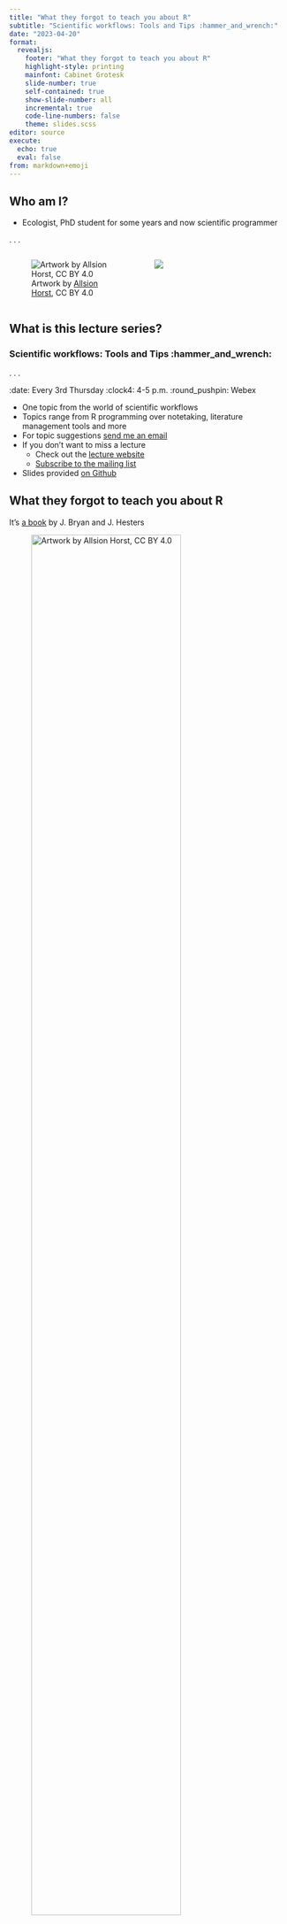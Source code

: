 ```yaml
---
title: "What they forgot to teach you about R"
subtitle: "Scientific workflows: Tools and Tips :hammer_and_wrench:"
date: "2023-04-20"
format: 
  revealjs:
    footer: "What they forgot to teach you about R"
    highlight-style: printing
    mainfont: Cabinet Grotesk
    slide-number: true
    self-contained: true
    show-slide-number: all
    incremental: true
    code-line-numbers: false
    theme: slides.scss
editor: source
execute: 
  echo: true
  eval: false
from: markdown+emoji
---
```


## Who am I?

- Ecologist, PhD student for some years and now scientific programmer

. . .

::: {.columns}


::: {.column width="50%"}
:::{.fragement}
![Artwork by [Allsion Horst](https://allisonhorst.com), CC BY 4.0](images/2023_04_20_what_they_forgot_to_teach_you/R_rain.gif){fig-alt="Animated gif of the R logo under a dark rain cloud, with pelting rain coming down."}
:::
:::

::: {.column width="50%"}
::: {.fragment}

![](images/2023_04_20_what_they_forgot_to_teach_you/R_love.gif){fig-alt="Animated gif of the R logo with magenta and red hearts moving upward in a loop to the left of the \"R.\""}

:::
:::
:::

## What is this lecture series?

### Scientific workflows: Tools and Tips :hammer_and_wrench:
. . .

:date: Every 3rd Thursday :clock4: 4-5 p.m. :round_pushpin: Webex

- One topic from the world of scientific workflows
- Topics range from R programming over notetaking, literature management tools and more
- For topic suggestions [send me an email](mailto:selina.baldauf@fu-berlin.de)
- If you don't want to miss a lecture
  - Check out the [lecture website](https://www.bcp.fu-berlin.de/en/graduiertenzentrum/promovierende/veranstaltungen/workshops/lecture-SB/index.html)
  - [Subscribe to the mailing list](https://lists.fu-berlin.de/listinfo/toolsAndTips)
- Slides provided [on Github](https://selinazitrone.github.io/lecture_series/)

## What they forgot to teach you about R

 It's [a book](https://rstats.wtf/) by J. Bryan and J. Hesters

![Artwork by [Allsion Horst](https://allisonhorst.com), CC BY 4.0](images/2023_04_20_what_they_forgot_to_teach_you/18_course_content.png){fig-alt="An exasperated teacher holding a box that says \"Another important thing\" walks towards a box labeled \"course content\", where different unruly topics labeled \"essential\", \"core\" etc. are leaping out and running away." width="80%"}

## Chaotic projects and workflows ...

... can make even small changes frustrating and difficult.
  
![Artwork by [Allsion Horst](https://allisonhorst.com), CC BY 4.0](images/2023_04_20_what_they_forgot_to_teach_you/02_kitchen_chaos.png){fig-alt="A frustrated looking little monster in front of a very disorganized cooking area, with smoke and fire coming from a pot surrounded by a mess of bowls, utensils, and scattered ingredients."}

## Background

- **Reproducibility** :arrows_counterclockwise: 
  - Can someone else reproduce my results?
- **Reliability** 🏋 
  - Will my code work in the future?
- **Reusability** :gear: 
  - Can someone else actually use my code?
  
. . .
  
Today: Talk **best practice** rules to write clean, clear and maintainable code.

In other words: How to clean the kitchen?



# First things first
Project setup and structure

## Use R Studio projects

**Always** make your project an R Studio Project (if possible)!

. . .

::: {.columns}

::: {.column width="60%"}

- Keep your files together
- An R Studio Project is just a normal directory with an `*.Rproj` file
  - double-click this file to open your project in R Studio
  
- Advantages:

  - Easy to navigate in R Studio
  - Project root is the working directory
  - Open multiple projects in separate R Studio instances
:::

::: {.column width="35%"}

![](images/2023_04_20_what_they_forgot_to_teach_you/04_folder_structures_rstudio.png)
:::
:::

## Create an R Studio Project

. . .

::: {.fragment}

### From scratch:

::: {.nonincremental}

1. `File -> New Project -> New Directory -> New Project`
2. Enter a directory name (this will be the name of your project)
3. Choose the directory where the project should be initiated
4. `Create Project`

:::
:::

::: {.fragment}

### Associate an existing folder with an R Studio Project:

::: {.nonincremental}


1. `File -> New Project -> Existing Directory`
2. Choose your project folder
3. `Create Project`

:::
:::

## Navigate an R Studio Project

You can use the `Files` pane in R Studio to interact with your project folder:

::: {.columns}

::: {.column width="50%"}

- Navigate and open files
- Create files and folders
- Rename and delete
- ...

:::

::: {.column width="50%"}

![](images/2023_04_20_what_they_forgot_to_teach_you/06_RStudio_project_navigation.png)
:::

:::

## Set up your project

. . .

R Studio offers a lot of settings and options. 

So have a :coffee: and check out `Tools -> Global Options` and all the other buttons.

- [R Studio cheat sheet](https://raw.githubusercontent.com/rstudio/cheatsheets/master/rstudio-ide.pdf) that explains all the buttons
- Update R Studio from time to time to get new settings (`Help -> Check for Updates`)

## Set up your project

R Studio offers a lot of settings and options.

::: {.columns}

::: {.column width="60%"}

Most important setting for reproducibility:

- Never save or restore your work space as `.Rdata` -> You always want to start working with a clean slate

:::

::: {.column width="35%"}

::: {.fragment}
![](images/2023_04_20_what_they_forgot_to_teach_you/15_settings_workspace.png)
:::
:::
:::

## Name your files properly

Your collaborators and your future self will love you for this.

. . .

### Principles [^1]

File names should be

  1. Machine readable
  2. Human readable
  3. Working with default file ordering
  
[^1]: From [this talk](https://speakerdeck.com/jennybc/how-to-name-files) by J. Bryan

## 1. Machine readable file names

Names should allow for easy **searching**, **grouping** and **extracting information** 
from file names.

. . .

- No space & special characters

. . .

#### Bad examples :x:

:page_facing_up: `2023-04-20 temperature göttingen.csv ` <br>
:page_facing_up: `2023-04-20 rainfall göttingen.csv ` <br>

::: {.fragment}

#### Good examples :heavy_check_mark: 

:page_facing_up: `2023-04-20_temperature_goettingen.csv ` <br>
:page_facing_up: `2023-04-20_rainfall_goettingen.csv ` <br>

:::

## 2. Human readable file names

Which file names would you like to read at 4 a.m. in the morning?

- File names should reveal the file content
- Use separators to make it readable

. . .

#### Bad examples :x:

:page_facing_up: `01preparedataforanalysis.R` <br>
:page_facing_up: `01firstscript.R` <br>

::: {.fragment}

#### Good examples :heavy_check_mark: 

:page_facing_up: `01_prepare-data-for-analysis.R` <br>
:page_facing_up: `01_lm-temperature-trend.R` <br>

:::

## 3. Default ordering

If you order your files by name, the ordering should make sense:

- (Almost) always put something numeric first
  - Left-padded numbers (`01`, `02`, ...)
  - Dates in `YYYY-MM-DD` format

. . .

#### Chronological order

:page_facing_up: `2023-04-20_temperature_goettingen.csv ` <br>
:page_facing_up: `2023-04-21_temperature_goettingen.csv ` <br>

:::: {.fragment}

#### Logical order

:page_facing_up: `01_prepare-data.R` <br>
:page_facing_up: `02_lm-temperature-trend.R` <br>

:::

# Let's start coding

## Write beautiful code

![Artwork by [Allsion Horst](https://allisonhorst.com), CC BY 4.0](images/2023_04_20_what_they_forgot_to_teach_you/17_beatuiful_code.png)

- Try to write code that others (i.e. future you) can understand
- Follow standards for readable and maintainable code
  - For R: [tidyverse style guide](https://style.tidyverse.org/index.html) defines code organization, syntax standards, ...

## Standard code structure

. . .

::: {.columns}

::: {.column width="50%"}
::: {.nonincremental}

1. General comment with purpose of the script, author, ...
2. `library()` calls on top
3. Set default variables and global options
4. Source additional code
5. Write the actual code, starting with loading all data files
:::
:::

::: {.column width="50%"}


```r
# This code replicates figure 2 from the
# Baldauf et al. 2022 Journal of Ecology paper.
# Authors: Selina Baldauf, Jane Doe, Jon Doe

library(tidyverse)
library(vegan)

# set defaults
input_file <- "data/results.csv"

# source files
source("R/my_cool_function.R")

# read input
input_data <- read_csv(input_file)
```

:::
:::

## Mark sections

- Use comments to break up your file into sections

. . .

```r
# Load data ---------------------------------------------------------------

input_data <- read_csv(input_file)

# Plot data ---------------------------------------------------------------

ggplot(input_data, aes(x = x, y = y)) +
  geom_point()
```

- Insert a section label with `Ctrl/Cmd + Shift`
- Navigate sections in the file outline

. . .

![](images/2023_04_20_what_they_forgot_to_teach_you/07_document_outline.png){width="80%"}


## Modularize your Code

- Don't put all your code into one long file (hard to maintain)
  - Write multiple files that can be called sequentially
    - E.g. `01_prepare-data.R`, `02_lm-temperature-trend.R`, `03_plot-temperture-trends.R`
  - Write functions that can be called in other scripts
    - Use the `source()` function to source these files
    - Have one main workflow script that calls these functions sequentially

## Use save paths

To read and write files, you need to tell R where to find them. 

. . .

Common workflow: set **working directory** with `setwd()`, then read files from there. But to this [Jenny Bryan said](https://www.tidyverse.org/blog/2017/12/workflow-vs-script/):

. . .

> If the first line of your R script is <br>
  `setwd("C:\Users\jenny\path\that\only\I\have")` <br>
  I will come into your office and SET YOUR COMPUTER ON FIRE :fire:.
  
. . .

#### Why?

This is **100% not reproducible**: Your computer at exactly this time is (probably) the only one in the world that has this working directory

. . .

Avoid `setwd()` if it is possible in any way!

## Avoid `setwd()`

. . .

Use R Studio projects

  - Project root is automatically the working directory
  - Give your project to a friend at it will work on their machine as well

. . .

Instead of

```r
# my unique path from hell with white space and special characters 
setwd("C:/Users/Selina's PC/My Projects/Göttingen Temperatures/temperatures")

read_csv("data/2023-04-20_temperature_goettingen.csv")
```

. . .

You just need
  
```r
read_csv("data/2023-04-20_temperature_goettingen.csv")
```

. . .

If you don't use R Studio Projects, have a look at the [`{here}` package](https://here.r-lib.org/) for reproducible paths

## Coding style - Object names

. . .

- Variables and function names should only have lowercase letters, numbers, and `_`
- Use `snake_case` for longer variable names
- Try to use concise but meaningful names

. . .

```r
# Good
day_one
day_1

# Bad
DayOne
dayone
first_day_of_the_month
dm1
```

## Coding style - Spacing

. . .

::: {.nonincremental}

- Always put spaces after a comma

:::

```r
# Good
x[, 1]

# Bad
x[ , 1]
x[,1]
x[ ,1]
```

## Coding style - Spacing

::: {.nonincremental}

- Always put spaces after a comma
- No spaces around parentheses for normal function calls

:::

```r
# Good
mean(x, na.rm = TRUE)

# Bad
mean (x, na.rm = TRUE)
mean ( x, na.rm = TRUE )
```

## Coding style - Spacing

::: {.nonincremental}

- Always put spaces after a comma
- No spaces around parentheses for normal function calls
- Spaces around most operators (`<-`, `==`, `+`, etc.)

:::

```r
# Good
height <- (feet * 12) + inches
mean(x, na.rm = TRUE)

# Bad
height<-feet*12+inches
mean(x, na.rm=TRUE)
```


## Coding style - Spacing

::: {.nonincremental}

- Always put spaces after a comma
- No spaces around parentheses for normal function calls
- Spaces around most operators (`<-`, `==`, `+`, etc.)
- Spaces before pipes (`%>%`, `|>`) followed by new line

:::

```r
# Good
iris %>%
  group_by(Species) %>%
  summarize_if(is.numeric, mean) %>%
  ungroup()

# Bad
iris %>% group_by(Species) %>% summarize_all(mean) %>% ungroup() 
```

## Coding style - Spacing

::: {.nonincremental}

- Always put spaces after a comma
- No spaces around parentheses for normal function calls
- Spaces around most operators (`<-`, `==`, `+`, etc.)
- Spaces before pipes (`%>%`, `|>`) followed by new line
- Spaces before `+` in ggplot followed by new line

:::

```r
# Good
ggplot(aes(x = Sepal.Width, y = Sepal.Length, color = Species)) +
  geom_point()

# Bad
ggplot(aes(x = Sepal.Width, y = Sepal.Length, color = Species))+geom_point()
```

## Coding style - Line width

Try to limit your line width to 80 characters.

- You don't want to scroll to the right to read all code
- 80 characters can be displayed on most displays and programs
- Split your code into multiple lines if it is too long
  - See this grey vertical line in R Studio?

. . .

```r
# Bad
iris %>%
  group_by(Species) %>%
  summarise(Sepal.Length = mean(Sepal.Length), Sepal.Width = mean(Sepal.Width), Species = n_distinct(Species))

# Good
iris %>%
  group_by(Species) %>%
  summarise(
    Sepal.Length = mean(Sepal.Length),
    Sepal.Width = mean(Sepal.Width),
    Species = n_distinct(Species)
  )
```

## Coding style

Do I really have to remember all of this?

. . .

Luckily, no! R and R Studio provide some nice helpers

## Coding style helpers - R Studio

R Studio has style diagnostics that tell you where something is wrong

- `Tools -> Gloabl Options -> Code -> Diagnostics`

. . .

::: {.columns}

::: {.column width="65%"}

![](images/2023_04_20_what_they_forgot_to_teach_you/08_global_options_style.png)

:::

::: {.column width="35%"}
![](images/2023_04_20_what_they_forgot_to_teach_you/09_style_warning.png)
:::

:::

## Coding style helpers - `{lintr}`

The [`lintr` package](https://github.com/jimhester/lintr) analyses your code files or entire project and tells you what to fix.

. . .

```r
# install the package before you can use it
install.packages("lintr")
# lint specific file
lintr::lint(filename = "analysis/01_prepare_data.R")
# lint a directory (by default the whole project)
lintr::lint_dir()
```

## Coding style helpers - `{lintr}`

![](images/2023_04_20_what_they_forgot_to_teach_you/16_lintr_output.png){fig-align="center"}

## Coding style helpers - `{styler}`

The [styler package](http://styler.r-lib.org/) package automatically styles your files and projects
according to the tidyverse style guide.

. . .

```r
# install from CRAN
install.packages("styler")
```

- Use the R Studio `Addins` for styler:

. . .

![](images/2023_04_20_what_they_forgot_to_teach_you/12_styler_options.png)

## Coding style helpers - `{styler}`

- Pro-Tip: Add a custom keyboard short cut to style your files
  - `Tools -> Modify Keyboard Shortcuts`
  
. . .
  
![](images/2023_04_20_what_they_forgot_to_teach_you/13_styler_shortcut.png)

## Manage dependencies with `{renv}`

::: {.columns}

::: {.column width="80%"}

**Idea**: Have a **project-local environment** with all packages needed by the project
  
- Keep log of the packages and versions you use
- Restore the local project library on other machines

:::

::: {.column width="20%"}

![](images/2023_04_20_what_they_forgot_to_teach_you/renv.png){fig-align="right"}

:::
:::

. . .

**Why this is useful?**

- Code will still work even if packages upgrade
- Collaborators can recreate your local project library with one function
- Explicit dependency file states all dependencies

. . .  

Check out the [renv website](https://rstudio.github.io/renv/articles/renv.html) for more information

## Manage dependencies with `{renv}`

```r
# Get started
install.packages("renv")
```

. . .

Very simple to use and integrate into your project workflow:

```r
# Step 1: initialize a project level R library
renv::init()
# Step 2: save the current status of your library to a lock file
renv::snapshot()
# Step 3: restore state of your project from renv.lock
renv::restore()
```

- Your collaborators only need to install the `renv` package, then they can also
call `renv::restore()`
- When you create an R Studio project there is a check mark to initialize with `renv`

# Summary

## Clean projects and workflows ...

... allow you and others to work productively.

![Artwork by [Allsion Horst](https://allisonhorst.com), CC BY 4.0](images/2023_04_20_what_they_forgot_to_teach_you/03_kitchen_clean.png){fig-alt="An organized kitchen with sections labeled \"tools\", \"report\" and \"files\", while a monster in a chef's hat stirs in a bowl labeled \"code.\""}

## Take aways

There are a lot of things that require minimal effort and that you can start to implement into your workflow NOW

1. Use R Studio projects -> Avoid `setwd()`!
2. Keep your projects clean
  - Sort your files into folders
  - Give your files meaningful names
3. Use `styler` to style your code automatically 
4. Use `lintr` and let R analyse your project
5. Consider `renv` for project local environments

## Outlook

Of course there is much more:

- Version control with Git
- Using R packages to build a research compendium
- Docker containers for full reproducibility
- ...

. . . 

But this is for another time

## Next lecture

. . .

#### Write reproducible documents with [Quarto](https://quarto.org/)

Quarto (the successor of rmarkdown) is a powerful tool that enables the seamless integration of code (R, Python, and more) and its output into a variety of formats such as reports, research papers, presentations, and more. This tool streamlines the process of creating reproducible workflows by eliminating the need to copy and paste figures, tables, or numbers. During this lecture, you'll learn the fundamentals of Quarto and explore practical use cases that you can implement in your data analysis workflow.

. . .

:date: 11th May :clock4: 4-5 p.m. :round_pushpin: Webex

- For topic suggestions and/or feedback [send me an email](mailto:selina.baldauf@fu-berlin.de)

- [Subscribe to the mailing list](https://lists.fu-berlin.de/listinfo/toolsAndTips)

# Thank you for your attention :) 
Questions?

# References

:::{.nonincremental}

- [What they forgot to teach you about R book](https://rstats.wtf/) by Jenny Bryan and Jim Hester
- [Blogpost](https://www.tidyverse.org/blog/2017/12/workflow-vs-script/) by Jenny Bryan on good project-oriented workflows
- [R best practice blogpost](https://kdestasio.github.io/post/r_best_practices/) by Krista L. DeStasio
- [Book about coding style for R](https://style.tidyverse.org/): The tidyverse style guide
- [The Turing way book](https://the-turing-way.netlify.app/index.html) General concepts and things to think about regarding reproducible research

- [renv package website](https://rstudio.github.io/renv/articles/renv.html)
- [styler package website](https://styler.r-lib.org/)
- [lintr package website](https://lintr.r-lib.org/)

:::